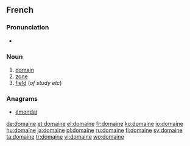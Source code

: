 ==French==

===Pronunciation===
* {{audio|Fr-domaine.ogg|Audio}}

===Noun===
{{infl|fr|noun|m}}

# [[domain]]
# [[zone]]
# [[field]] (''of study etc'')

===Anagrams===
* [[émondai#French|émondai]]

[[de:domaine]]
[[et:domaine]]
[[el:domaine]]
[[fr:domaine]]
[[ko:domaine]]
[[io:domaine]]
[[hu:domaine]]
[[ja:domaine]]
[[pl:domaine]]
[[ru:domaine]]
[[fi:domaine]]
[[sv:domaine]]
[[ta:domaine]]
[[tr:domaine]]
[[vi:domaine]]
[[wo:domaine]]